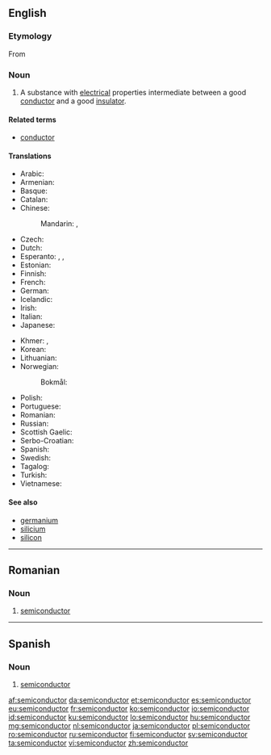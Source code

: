 ==English==
{{wikipedia}}

===Etymology===
From {{prefix|semi|conductor|lang=en}}

===Noun===
{{en-noun}}

# {{label|en|physics}} A substance with [[electrical]] properties intermediate between a good [[conductor]] and a good [[insulator]].

====Related terms====
* [[conductor]]

====Translations====
{{trans-top|substance with electrical properties}}
* Arabic: {{t|ar|شَبَه مُوَصِّل|m}}
* Armenian: {{t+|hy|կիսահաղորդիչ}}
* Basque: {{t|eu|erdieroale}}
* Catalan: {{t|ca|semiconductor|m}}
* Chinese:
*: Mandarin: {{t|cmn|半導體|sc=Hani}}, {{t+|cmn|半导体|tr=bàndǎotǐ|sc=Hani}}
* Czech: {{t|cs|polovodič|m}}
* Dutch: {{t+|nl|halfgeleider|m}}
* Esperanto: {{t|eo|duonkonduktaĵo}}, {{t|eo|semikonduktaĵo}}, {{t|eo|duonkonduktanto}}
* Estonian: {{t+|et|pooljuht}}
* Finnish: {{t+|fi|puolijohde}}
* French: {{t+|fr|semiconducteur|m}}
* German: {{t+|de|Halbleiter|m}}
* Icelandic: {{t|is|hálfleiðari|m}}
* Irish: {{t|ga|leathsheoltóir|m}}
* Italian: {{t+|it|semiconduttore|m}}
* Japanese: {{t+|ja|半導体|tr=はんどうたい, handōtai}}
{{trans-mid}}
* Khmer: {{t|km|អង្គធាតុកន្លះចម្លង|tr=ang theat kan las chom long|sc=Khmr}}, {{t|km|សឺមីកុងឌុចទ័រ|tr=ser mi kong duch ter|sc=Khmr}}
* Korean: {{t+|ko|반도체|sc=Kore}}
* Lithuanian: {{t|lt|puslaidininkis|m}}
* Norwegian:
*: Bokmål: {{t|nb|halvleder|m}}
* Polish: {{t+|pl|półprzewodnik|m}}
* Portuguese: {{t+|pt|semicondutor|m}}
* Romanian: {{t+|ro|semiconductor|n}}
* Russian: {{t+|ru|полупроводни́к|m}}
* Scottish Gaelic: {{t|gd|fo-ghiùlanair|m}}
* Serbo-Croatian: {{t+|sh|poluvòdīč|m}}
* Spanish: {{t+|es|semiconductor|m}}
* Swedish: {{t+|sv|halvledare|c}}
* Tagalog: {{t|tl|malasaluyan}}
* Turkish: {{t+|tr|yarı iletken}}
* Vietnamese: {{t|vi|chất bán dẫn}}
{{trans-bottom}}

====See also====
* [[germanium]]
* [[silicium]]
* [[silicon]]

----

==Romanian==

===Noun===
{{ro-noun|n|semiconductoare}}

# {{label|ro|physics}} [[#English|semiconductor]]

----

==Spanish==

===Noun===
{{es-noun|m|es}}

# {{label|es|physics}} [[#English|semiconductor]]

[[af:semiconductor]]
[[da:semiconductor]]
[[et:semiconductor]]
[[es:semiconductor]]
[[eu:semiconductor]]
[[fr:semiconductor]]
[[ko:semiconductor]]
[[io:semiconductor]]
[[id:semiconductor]]
[[ku:semiconductor]]
[[lo:semiconductor]]
[[hu:semiconductor]]
[[mg:semiconductor]]
[[nl:semiconductor]]
[[ja:semiconductor]]
[[pl:semiconductor]]
[[ro:semiconductor]]
[[ru:semiconductor]]
[[fi:semiconductor]]
[[sv:semiconductor]]
[[ta:semiconductor]]
[[vi:semiconductor]]
[[zh:semiconductor]]